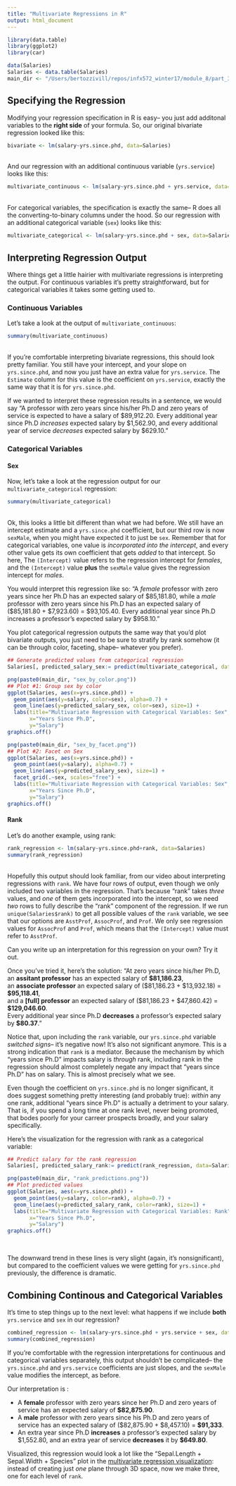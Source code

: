 ```yaml
---
title: "Multivariate Regressions in R"
output: html_document
---
```


```r
library(data.table)
library(ggplot2)
library(car)

data(Salaries)
Salaries <- data.table(Salaries)
main_dir <- "/Users/bertozzivill/repos/infx572_winter17/module_8/part_3/"
```

## Specifying the Regression

Modifying your regression specification in R is easy-- you just add additonal variables to the **right side** of your formula. So, our original bivariate regression looked like this:

```r
bivariate <- lm(salary~yrs.since.phd, data=Salaries)
```
<br>
And our regression with an additional continuous variable (`yrs.service`) looks like this:
```r
multivariate_continuous <- lm(salary~yrs.since.phd + yrs.service, data=Salaries)
```
<br>
For categorical variables, the specification is exactly the same-- R does all the converting-to-binary columns under the hood. So our regression with an additional categorical variable (`sex`) looks like this:
```r
multivariate_categorical <- lm(salary~yrs.since.phd + sex, data=Salaries)
```

## Interpreting Regression Output

Where things get a little hairier with multivariate regressions is interpreting the output. For continuous variables it's pretty straightforward, but for categorical variables it takes some getting used to. 

### Continuous Variables

Let's take a look at the output of `multivariate_continuous`:
```r
summary(multivariate_continuous)
```
<br>
If you're comfortable interpreting bivariate regressions, this should look pretty familiar. You still have your intercept, and your slope on `yrs.since.phd`, and now you just have an extra value for `yrs.service`. The `Estimate` column for this value is the coefficient on `yrs.service`, exactly the same way that it is for `yrs.since.phd`. 

If we wanted to interpret these regression results in a sentence, we would say "A professor with zero years since his/her Ph.D and zero years of service is expected to have a salary of \$89,912.20. Every additional year since Ph.D *increases* expected salary by \$1,562.90, and every additional year of service *decreases* expected salary by \$629.10."



### Categorical Variables 

#### Sex
Now, let's take a look at the regression output for our `multivariate_categorical` regression:
```r
summary(multivariate_categorical)
```
<br>
Ok, this looks a little bit different than what we had before. We still have an intercept estimate and a `yrs.since.phd` coefficient, but our third row is now `sexMale`, when you might have expected it to just be `sex`. Remember that for categorical variables, one value is *incorporated into the intercept*, and every other value gets its own coefficient that gets *added* to that intercept. So here, The `(Intercept)` value refers to the regression intercept for *females*, and the `(Intercept)` value **plus** the `sexMale` value gives the regression intercept for *males*. 

You would interpret this regression like so: "A *female* professor with zero years since her Ph.D has an expected salary of \$85,181.80, while a *male* professor with zero years since his Ph.D has an expected salary of (\$85,181.80 + \$7,923.60) = \$93,105.40. Every additional year since Ph.D increases a professor's expected salary by \$958.10."

You plot categorical regression outputs the same way that you'd plot bivariate outputs, you just need to be sure to stratify by rank
somehow (it can be through color, faceting, shape-- whatever you prefer). 

```r
## Generate predicted values from categorical regression
Salaries[, predicted_salary_sex:= predict(multivariate_categorical, data=Salaries)]

png(paste0(main_dir, "sex_by_color.png"))
## Plot #1: Group sex by color
ggplot(Salaries, aes(x=yrs.since.phd)) +
  geom_point(aes(y=salary, color=sex), alpha=0.7) +
  geom_line(aes(y=predicted_salary_sex, color=sex), size=1) +
  labs(title="Multivariate Regression with Categorical Variables: Sex",
       x="Years Since Ph.D",
       y="Salary")
graphics.off()

png(paste0(main_dir, "sex_by_facet.png"))
## Plot #2: Facet on Sex
ggplot(Salaries, aes(x=yrs.since.phd)) +
  geom_point(aes(y=salary), alpha=0.7) +
  geom_line(aes(y=predicted_salary_sex), size=1) +
  facet_grid(.~sex, scales="free") + 
  labs(title="Multivariate Regression with Categorical Variables: Sex",
       x="Years Since Ph.D",
       y="Salary")
graphics.off()

```


#### Rank

Let's do another example, using rank:
```r
rank_regression <- lm(salary~yrs.since.phd+rank, data=Salaries)
summary(rank_regression)
```
<br>
Hopefully this output should look familiar, from our video about interpreting regressions with `rank`. We have four rows of output, even though we only included two variables in the regression. That's because "rank" takes *three* values, and *one* of them gets incorporated into the intercept, so we need *two* rows to fully describe the "rank" component of the regression. If we run `unique(Salaries$rank)` to get all possible values of the `rank` variable, we see that our options are `AsstProf`, `AssocProf`, and `Prof`. We only see regression values for `AssocProf` and `Prof`, which means that the `(Intercept)` value must refer to `AsstProf`.

Can you write up an interpretation for this regression on your own? Try it out.



Once you've tried it, here's the solution:
"At zero years since his/her Ph.D, an **assitant professor** has an expected salary of **\$81,186.23**, <br>
an **associate professor** an expected salary of (\$81,186.23 + \$13,932.18) = **\$95,118.41**, <br>
and a **[full] professor** an expected salary of (\$81,186.23 + \$47,860.42) = **\$129,046.60**. <br>
Every additional year since Ph.D **decreases** a professor's expected salary by **\$80.37**."

Notice that, upon including the `rank` variable, our `yrs.since.phd` variable *switched signs*-- it's negative now! It's also not significant anymore. This is a strong indication that `rank` is a mediator. Because the mechanism by which "years since Ph.D" impacts salary is *through* rank, including rank in the regression should almost completely negate any impact that "years since Ph.D" has on salary. This is almost precisely what we see. 

Even though the coefficient on `yrs.since.phd` is no longer significant, it does suggest something pretty interesting (and probably true): *within* any one rank, additional "years since Ph.D" is actually a detriment to your salary. That is, if you spend a long time at one rank level, never being promoted, that bodes poorly for your carreer prospects broadly, and your salary specifically. 

Here's the visualization for the regression with rank as a categorical variable:

```r

## Predict salary for the rank regression
Salaries[, predicted_salary_rank:= predict(rank_regression, data=Salaries)]

png(paste0(main_dir, "rank_predictions.png"))
## Plot predicted values
ggplot(Salaries, aes(x=yrs.since.phd)) +
  geom_point(aes(y=salary, color=rank), alpha=0.7) +
  geom_line(aes(y=predicted_salary_rank, color=rank), size=1) +
  labs(title="Multivariate Regression with Categorical Variables: Rank",
       x="Years Since Ph.D",
       y="Salary")
graphics.off()
```
<br>

The downward trend in these lines is very slight (again, it's nonsignificant), but compared to the coefficient values we were getting for `yrs.since.phd` previously, the difference is dramatic. 


## Combining Continous and Categorical Variables

It's time to step things up to the next level: what happens if we include **both** `yrs.service` and `sex` in our regression?

```r
combined_regression <- lm(salary~yrs.since.phd + yrs.service + sex, data=Salaries)
summary(combined_regression)
```

If you're comfortable with the regression interpretations for continuous and categorical variables separately, this output shouldn't be complicated-- the `yrs.since.phd` and `yrs.service` coefficients are just slopes, and the `sexMale` value modifies the intercept, as before. 

Our interpretation is :

* A **female** professor with zero years since her Ph.D and zero years of service has an expected salary of **\$82,875.90**.
* A **male** professor with zero years since his Ph.D and zero years of service has an expected salary of (\$82,875.90 + \$8,457.10) = **\$91,333**. 
* An extra year since Ph.D **increases** a professor's expected salary by \$1,552.80, and an extra year of service **decreases** it by **\$649.80**. 

Visualized, this regression would look a lot like the "Sepal.Length + Sepal.Width + Species" plot in the [multivariate regression visualization](http://shiny.stat.calpoly.edu/3d_regression/): instead of creating just *one* plane through 3D space, now we make three, one for each level of `rank`. 


